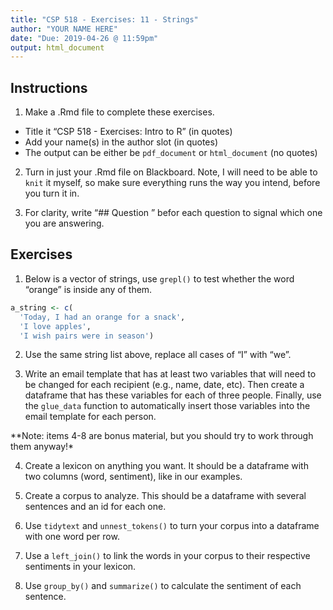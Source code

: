 ```yaml
---
title: "CSP 518 - Exercises: 11 - Strings"
author: "YOUR NAME HERE"
date: "Due: 2019-04-26 @ 11:59pm"
output: html_document
---
```


## Instructions

1. Make a .Rmd file to complete these exercises.

  - Title it "CSP 518 - Exercises: Intro to R" (in quotes)
  - Add your name(s) in the author slot (in quotes)
  - The output can be either be `pdf_document` or `html_document` (no quotes)

2. Turn in just your .Rmd file on Blackboard. Note, I will need to be able to `knit` it myself, so make sure everything runs the way you intend, before you turn it in.

3. For clarity, write "## Question <number>" befor each question to signal which one you are answering.

## Exercises

1. Below is a vector of strings, use `grepl()` to test whether the word "orange" is inside any of them.

```r
a_string <- c(
  'Today, I had an orange for a snack',
  'I love apples',
  'I wish pairs were in season')
```

2. Use the same string list above, replace all cases of "I" with "we".

3. Write an email template that has at least two variables that will need to be changed for each recipient (e.g., name, date, etc). Then create a dataframe that has these variables for each of three people. Finally, use the `glue_data` function to automatically insert those variables into the email template for each person.

**Note: items 4-8 are bonus material, but you should try to work through them anyway!*

4. Create a lexicon on anything you want. It should be a dataframe with two columns (word, sentiment), like in our examples.

5. Create a corpus to analyze. This should be a dataframe with several sentences and an id for each one.

6. Use `tidytext` and `unnest_tokens()` to turn your corpus into a dataframe with one word per row.

7. Use a `left_join()` to link the words in your corpus to their respective sentiments in your lexicon.

8. Use `group_by()` and `summarize()` to calculate the sentiment of each sentence.
